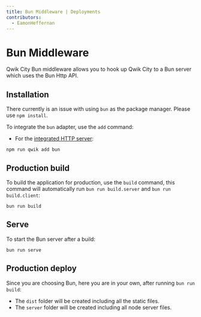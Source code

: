 ```yaml
---
title: Bun Middleware | Deployments
contributors:
  - EamonHeffernan
---
```


# Bun Middleware

Qwik City Bun middleware allows you to hook up Qwik City to a Bun server which uses the Bun Http API.

## Installation

There currently is an issue with using `bun` as the package manager. Please use `npm install`.

To integrate the `bun` adapter, use the `add` command:

- For the [integrated HTTP server](https://bun.sh/docs/api/http):

```shell
npm run qwik add bun
```

## Production build

To build the application for production, use the `build` command, this command will automatically run `bun run build.server` and `bun run build.client`:

```shell
bun run build
```

## Serve

To start the Bun server after a build:

```shell
bun run serve
```

## Production deploy

Since you are choosing Bun, here you are in your own, after running `bun run build`:

- The `dist` folder will be created including all the static files.
- The `server` folder will be created including all node server files.
